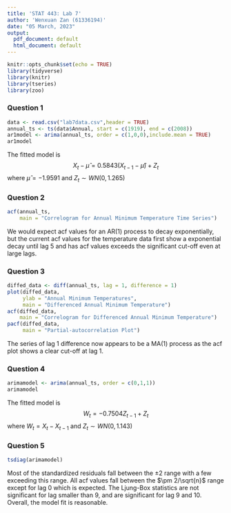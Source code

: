 ```yaml
---
title: 'STAT 443: Lab 7'
author: 'Wenxuan Zan (61336194)'
date: "05 March, 2023"
output:
  pdf_document: default
  html_document: default
---
```


```r
knitr::opts_chunk$set(echo = TRUE)
library(tidyverse)
library(knitr)
library(tseries)
library(zoo)
```

### Question 1
```r
data <- read.csv("lab7data.csv",header = TRUE)
annual_ts <- ts(data$Annual, start = c(1919), end = c(2008))
ar1model <- arima(annual_ts, order = c(1,0,0),include.mean = TRUE)
ar1model
```

The fitted model is 
$$X_t - \hat\mu = 0.5843(X_{t-1}-\hat\mu)+Z_t$$
where $\hat\mu = -1.9591$ and $Z_t \sim WN(0,1.265)$

### Question 2
```r
acf(annual_ts,
    main = "Correlogram for Annual Minimum Temperature Time Series")
```

We would expect acf values for an AR(1) process to decay exponentially, but the current acf values for the temperature data first show a exponential decay until lag 5 and has acf values exceeds the significant cut-off even at large lags. 

### Question 3
```r
diffed_data <- diff(annual_ts, lag = 1, difference = 1)
plot(diffed_data,
     ylab = "Annual Minimum Temperatures",
     main = "Differenced Annual Minimum Temperature")
acf(diffed_data,
    main = "Correlogram for Differenced Annual Minimum Temperature")
pacf(diffed_data,
     main = "Partial-autocorrelation Plot")
```

The series of lag 1 difference now appears to be a MA(1) process as the acf plot shows a clear cut-off at lag 1. 

### Question 4
```r
arimamodel <- arima(annual_ts, order = c(0,1,1))
arimamodel
```

The fitted model is $$W_t = -0.7504Z_{t-1} + Z_t$$
where $W_t = X_t - X_{t-1}$ and $Z_t \sim WN(0,1.143)$

### Question 5
```r
tsdiag(arimamodel)
```

Most of the standardized residuals fall between the $\pm 2$ range with a few exceeding this range. All acf values fall between the $\pm 2/\sqrt{n}$ range except for lag 0 which is expected. The Ljung-Box statistics are not significant for lag smaller than 9, and are significant for lag 9 and 10. Overall, the model fit is reasonable. 















